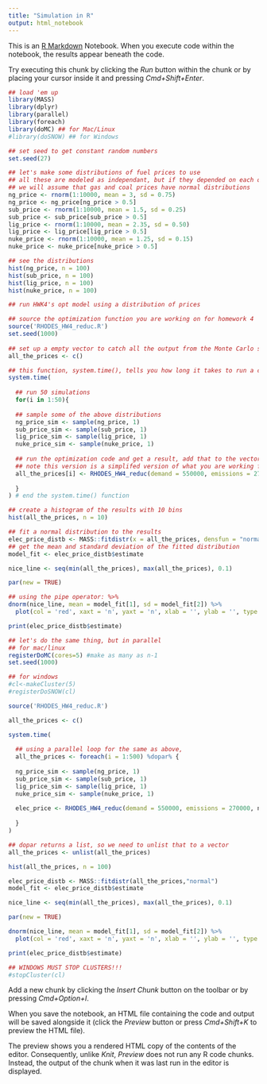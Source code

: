 ```yaml
---
title: "Simulation in R"
output: html_notebook
---
```


This is an [R Markdown](http://rmarkdown.rstudio.com) Notebook. When you execute code within the notebook, the results appear beneath the code. 

Try executing this chunk by clicking the *Run* button within the chunk or by placing your cursor inside it and pressing *Cmd+Shift+Enter*. 

```r
## load 'em up
library(MASS)
library(dplyr)
library(parallel)
library(foreach)
library(doMC) ## for Mac/Linux
#library(doSNOW) ## for Windows
```



```r
## set seed to get constant random numbers
set.seed(27)

## let's make some distributions of fuel prices to use
## all these are modeled as independant, but if they depended on each other, you'd want to make them functions of each other, etc.
## we will assume that gas and coal prices have normal distributions
ng_price <- rnorm(1:10000, mean = 3, sd = 0.75)
ng_price <- ng_price[ng_price > 0.5]
sub_price <- rnorm(1:10000, mean = 1.5, sd = 0.25)
sub_price <- sub_price[sub_price > 0.5]
lig_price <- rnorm(1:10000, mean = 2.35, sd = 0.50)
lig_price <- lig_price[lig_price > 0.5]
nuke_price <- rnorm(1:10000, mean = 1.25, sd = 0.15)
nuke_price <- nuke_price[nuke_price > 0.5]

## see the distributions
hist(ng_price, n = 100)
hist(sub_price, n = 100)
hist(lig_price, n = 100)
hist(nuke_price, n = 100)

```


```r
## run HWK4's opt model using a distribution of prices

## source the optimization function you are working on for homework 4
source('RHODES_HW4_reduc.R')
set.seed(1000)
  
## set up a empty vector to catch all the output from the Monte Carlo simulations
all_the_prices <- c()

## this function, system.time(), tells you how long it takes to run a commamnd 
system.time(
  
  ## run 50 simulations
  for(i in 1:50){
  
  ## sample some of the above distributions
  ng_price_sim <- sample(ng_price, 1)
  sub_price_sim <- sample(sub_price, 1)
  lig_price_sim <- sample(lig_price, 1)
  nuke_price_sim <- sample(nuke_price, 1)
  
  ## run the optimization code and get a result, add that to the vector created earlier
  ## note this version is a simplifed version of what you are working for, all it does is return the average price (doesn't make any of the graphs, etc.)
  all_the_prices[i] <- RHODES_HW4_reduc(demand = 550000, emissions = 270000, ng_price_sim, sub_price_sim, lig_price_sim, nuke_price_sim)
  
  }
) # end the system.time() function

## create a histogram of the results with 10 bins
hist(all_the_prices, n = 10)

## fit a normal distribution to the results
elec_price_distb <- MASS::fitdistr(x = all_the_prices, densfun = "normal")
## get the mean and standard deviation of the fitted distribution
model_fit <- elec_price_distb$estimate

nice_line <- seq(min(all_the_prices), max(all_the_prices), 0.1)

par(new = TRUE)

## using the pipe operator: %>%
dnorm(nice_line, mean = model_fit[1], sd = model_fit[2]) %>%
  plot(col = 'red', xaxt = 'n', yaxt = 'n', xlab = '', ylab = '', type = 'l', lwd = 3)

print(elec_price_distb$estimate)

```

```r

## let's do the same thing, but in parallel
## for mac/linux
registerDoMC(cores=5) #make as many as n-1
set.seed(1000)

## for windows
#cl<-makeCluster(5)
#registerDoSNOW(cl)

source('RHODES_HW4_reduc.R')

all_the_prices <- c()

system.time(
  
  ## using a parallel loop for the same as above, 
  all_the_prices <- foreach(i = 1:500) %dopar% {
  
  ng_price_sim <- sample(ng_price, 1)
  sub_price_sim <- sample(sub_price, 1)
  lig_price_sim <- sample(lig_price, 1)
  nuke_price_sim <- sample(nuke_price, 1)
  
  elec_price <- RHODES_HW4_reduc(demand = 550000, emissions = 270000, ng_price_sim, sub_price_sim, lig_price_sim, nuke_price_sim)
  
  }
)

## dopar returns a list, so we need to unlist that to a vector
all_the_prices <- unlist(all_the_prices)

hist(all_the_prices, n = 100)

elec_price_distb <- MASS::fitdistr(all_the_prices,"normal")
model_fit <- elec_price_distb$estimate

nice_line <- seq(min(all_the_prices), max(all_the_prices), 0.1)

par(new = TRUE)

dnorm(nice_line, mean = model_fit[1], sd = model_fit[2]) %>%
  plot(col = 'red', xaxt = 'n', yaxt = 'n', xlab = '', ylab = '', type = 'l', lwd = 3)

print(elec_price_distb$estimate)

## WINDOWS MUST STOP CLUSTERS!!!
#stopCluster(cl)

```


Add a new chunk by clicking the *Insert Chunk* button on the toolbar or by pressing *Cmd+Option+I*.

When you save the notebook, an HTML file containing the code and output will be saved alongside it (click the *Preview* button or press *Cmd+Shift+K* to preview the HTML file). 

The preview shows you a rendered HTML copy of the contents of the editor. Consequently, unlike *Knit*, *Preview* does not run any R code chunks. Instead, the output of the chunk when it was last run in the editor is displayed.

